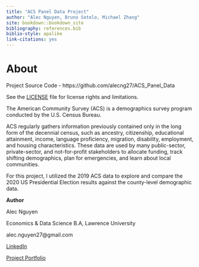 ```yaml
--- 
title: "ACS Panel Data Project"
author: "Alec Nguyen, Bruno Sotelo, Michael Zhang"
site: bookdown::bookdown_site
bibliography: references.bib
biblio-style: apalike
link-citations: yes
---
```


# About {-}

Project Source Code - https://github.com/alecng27/ACS_Panel_Data

See the [LICENSE](https://github.com/alecng27/ACS_Panel_Data/blob/main/LICENSE) file for license rights and limitations.

The American Community Survey (ACS) is a demographics survey program conducted by the U.S. Census Bureau. 

ACS regularly gathers information previously contained only in the long form of the decennial census, such as ancestry, citizenship, educational attainment, income, language proficiency, migration, disability, employment, and housing characteristics. These data are used by many public-sector, private-sector, and not-for-profit stakeholders to allocate funding, track shifting demographics, plan for emergencies, and learn about local communities.

For this project, I utilized the 2019 ACS data to explore and compare the 2020 US Presidential Election results against the county-level demographic data.

**Author**

Alec Nguyen

Economics & Data Science B.A, Lawrence University

alec.nguyen27@gmail.com

[LinkedIn](https://www.linkedin.com/in/alec-nguyen-about/)

[Project Portfolio](https://alecng27.github.io/Project_Portfolio/)


